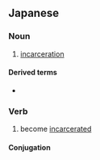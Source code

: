 ==Japanese==
{{ja-kanjitab|かん|とん|yomi=o}}

===Noun===
{{ja-noun|かんとん}}

# {{lb|ja|medicine|sort=かんとん}} [[incarceration]]

====Derived terms====
* {{ja-r|嵌頓包茎|かんとんほうけい|gloss=[[paraphimosis]]}}

===Verb===
{{ja-verb-suru|かんとん}}

# {{lb|ja|medicine|sort=かんとん}} become [[incarcerated]]

====Conjugation====
{{ja-suru|かんとん}}